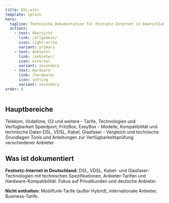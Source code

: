 ```yaml
---
title: DSL.wiki
template: splash
hero:
  tagline: Technische Dokumentation für Festnetz-Internet in Deutschland
  actions:
    - text: Übersicht
      link: /allgemein/
      icon: right-arrow
      variant: primary
    - text: Anbieter
      link: /anbieter/
      icon: external
      variant: secondary
    - text: Hardware
      link: /hardware/
      icon: setting
      variant: secondary
order: 0
---
```



## Hauptbereiche

<CardGrid stagger>
  <CustomLinkCard title="Internetanbieter" icon="rocket" href="/anbieter/">
    Telekom, Vodafone, O2 und weitere - Tarife, Technologien und Verfügbarkeit
  </CustomLinkCard>
  
  <CustomLinkCard title="Hardware & Router" icon="setting" href="/hardware/">
    Speedport, FritzBox, EasyBox - Modelle, Kompatibilität und technische Daten
  </CustomLinkCard>
  
  <CustomLinkCard title="Internet-Technologien" icon="information" href="/allgemein/technologien/">
    DSL, VDSL, Kabel, Glasfaser - Vergleich und technische Grundlagen
  </CustomLinkCard>
  
  <CustomLinkCard title="Verfügbarkeit prüfen" icon="magnifier" href="/allgemein/verfuegbarkeit/">
    Tools und Anleitungen zur Verfügbarkeitsprüfung verschiedener Anbieter
  </CustomLinkCard>
</CardGrid>

## Was ist dokumentiert

**Festnetz-Internet in Deutschland:** DSL, VDSL, Kabel- und Glasfaser-Technologien mit technischen Spezifikationen, Anbieter-Tarifen und Hardware-Kompatibilität. Fokus auf Privatkunden und deutsche Anbieter.

**Nicht enthalten:** Mobilfunk-Tarife (außer Hybrid), internationale Anbieter, Business-Tarife.
